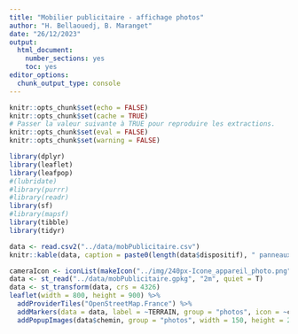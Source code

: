 ---
title: "Mobilier publicitaire - affichage photos"
author: "H. Bellaouedj, B. Maranget"
date: "26/12/2023"
output: 
  html_document: 
    number_sections: yes
    toc: yes
editor_options: 
  chunk_output_type: console
---


```{r setup, include=FALSE}
knitr::opts_chunk$set(echo = FALSE)
knitr::opts_chunk$set(cache = TRUE)
# Passer la valeur suivante à TRUE pour reproduire les extractions.
knitr::opts_chunk$set(eval = FALSE)
knitr::opts_chunk$set(warning = FALSE)
```









```{r , eval=TRUE}
library(dplyr)
library(leaflet)
library(leafpop)
#(lubridate)
#library(purrr)
#library(readr)
library(sf)
#library(mapsf)
library(tibble)
library(tidyr)
```


```{r}
data <- read.csv2("../data/mobPublicitaire.csv")
knitr::kable(data, caption = paste0(length(data$dispositif), " panneaux 2m²"))
```


```{r, eval=TRUE}
cameraIcon <- iconList(makeIcon("../img/240px-Icone_appareil_photo.png", iconWidth = 30))
data <- st_read("../data/mobPublicitaire.gpkg", "2m", quiet = T)
data <- st_transform(data, crs = 4326)
leaflet(width = 800, height = 900) %>%
  addProviderTiles("OpenStreetMap.France") %>%
  addMarkers(data = data, label = ~TERRAIN, group = "photos", icon = ~cameraIcon) %>%
  addPopupImages(data$chemin, group = "photos", width = 150, height = 200) 
```


